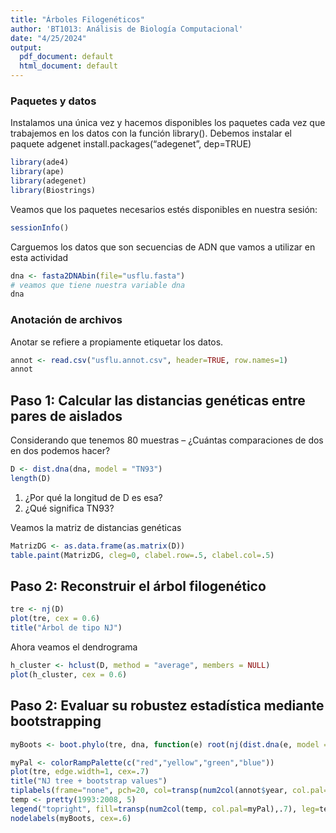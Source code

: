 ```yaml
---
title: "Árboles Filogenéticos"
author: 'BT1013: Análisis de Biología Computacional'
date: "4/25/2024"
output:
  pdf_document: default
  html_document: default
---
```

### Paquetes y datos
Instalamos una única vez y hacemos disponibles los paquetes cada vez que trabajemos en los datos con la función library(). Debemos instalar el paquete adgenet install.packages("adegenet", dep=TRUE)

```r
library(ade4)
library(ape)
library(adegenet)
library(Biostrings)
```

Veamos que los paquetes necesarios estés disponibles en nuestra sesión:
```r
sessionInfo()
```

Carguemos los datos que son secuencias de ADN que vamos a utilizar en esta actividad
```r
dna <- fasta2DNAbin(file="usflu.fasta")
# veamos que tiene nuestra variable dna
dna

```

### Anotación de archivos
Anotar se refiere a propiamente etiquetar los datos.
```r
annot <- read.csv("usflu.annot.csv", header=TRUE, row.names=1)
annot
```

## Paso 1: Calcular las distancias genéticas entre pares de aislados
Considerando que tenemos 80 muestras -- ¿Cuántas comparaciones de dos en dos podemos hacer?

```r
D <- dist.dna(dna, model = "TN93")
length(D)
```
1. ¿Por qué la longitud de D es esa? 
2. ¿Qué significa TN93?

Veamos la matriz de distancias genéticas 
```r
MatrizDG <- as.data.frame(as.matrix(D))
table.paint(MatrizDG, cleg=0, clabel.row=.5, clabel.col=.5)
```

## Paso 2: Reconstruir el árbol filogenético
```r
tre <- nj(D)
plot(tre, cex = 0.6)
title("Árbol de tipo NJ")
```

Ahora veamos el dendrograma
```r
h_cluster <- hclust(D, method = "average", members = NULL)
plot(h_cluster, cex = 0.6)
```

## Paso 2: Evaluar su robustez estadística mediante bootstrapping
```r
myBoots <- boot.phylo(tre, dna, function(e) root(nj(dist.dna(e, model = "TN93")),1))
```

```r
myPal <- colorRampPalette(c("red","yellow","green","blue"))
plot(tre, edge.width=1, cex=.7)
title("NJ tree + bootstrap values")
tiplabels(frame="none", pch=20, col=transp(num2col(annot$year, col.pal=myPal),.7), cex=3, fg="transparent")
temp <- pretty(1993:2008, 5)
legend("topright", fill=transp(num2col(temp, col.pal=myPal),.7), leg=temp, ncol=2)
nodelabels(myBoots, cex=.6)
```

